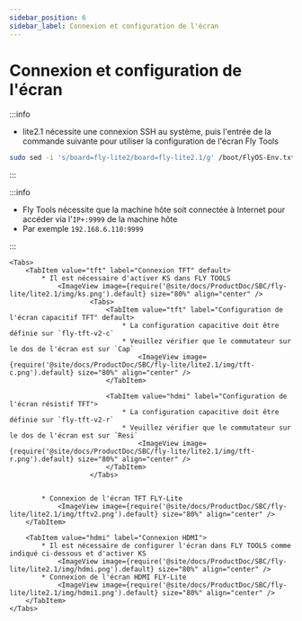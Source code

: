 ```yaml
---
sidebar_position: 6
sidebar_label: Connexion et configuration de l'écran
---
```







# Connexion et configuration de l'écran
:::info

* lite2.1 nécessite une connexion SSH au système, puis l'entrée de la commande suivante pour utiliser la configuration de l'écran Fly Tools
```bash
sudo sed -i 's/board=fly-lite2/board=fly-lite2.1/g' /boot/FlyOS-Env.txt
```
:::

:::info

* Fly Tools nécessite que la machine hôte soit connectée à Internet pour accéder via l'`IP+:9999` de la machine hôte
* Par exemple `192.168.6.110:9999`

:::

    <Tabs>
        <TabItem value="tft" label="Connexion TFT" default>
            * Il est nécessaire d'activer KS dans FLY TOOLS
                <ImageView image={require('@site/docs/ProductDoc/SBC/fly-lite/lite2.1/img/ks.png').default} size="80%" align="center" />
                        <Tabs>
                            <TabItem value="tft" label="Configuration de l'écran capacitif TFT" default>
                                * La configuration capacitive doit être définie sur `fly-tft-v2-c`
                                * Veuillez vérifier que le commutateur sur le dos de l'écran est sur `Cap`
                                    <ImageView image={require('@site/docs/ProductDoc/SBC/fly-lite/lite2.1/img/tft-c.png').default} size="80%" align="center" />
                            </TabItem>

                            <TabItem value="hdmi" label="Configuration de l'écran résistif TFT">
                                * La configuration capacitive doit être définie sur `fly-tft-v2-r`
                                * Veuillez vérifier que le commutateur sur le dos de l'écran est sur `Resi`
                                    <ImageView image={require('@site/docs/ProductDoc/SBC/fly-lite/lite2.1/img/tft-r.png').default} size="80%" align="center" />
                            </TabItem>
                        </Tabs>


            * Connexion de l'écran TFT FLY-Lite
                <ImageView image={require('@site/docs/ProductDoc/SBC/fly-lite/lite2.1/img/tftv2.png').default} size="80%" align="center" />
        </TabItem>

        <TabItem value="hdmi" label="Connexion HDMI">
            * Il est nécessaire de configurer l'écran dans FLY TOOLS comme indiqué ci-dessous et d'activer KS
                <ImageView image={require('@site/docs/ProductDoc/SBC/fly-lite/lite2.1/img/hdmi.png').default} size="80%" align="center" />               
            * Connexion de l'écran HDMI FLY-Lite
                <ImageView image={require('@site/docs/ProductDoc/SBC/fly-lite/lite2.1/img/hdmi1.png').default} size="80%" align="center" />
        </TabItem>
    </Tabs>